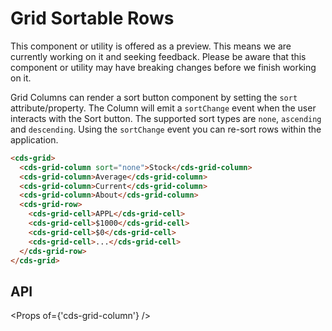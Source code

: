 
<Meta title="Data Grid (Preview)/Sortable Rows" />

# Grid Sortable Rows

<cds-alert-group status="warning" cds-layout="m-b:lg">
  <cds-alert>
    This component or utility is offered as a preview. This means we are currently working on it and seeking feedback.
    Please be aware that this component or utility may have breaking changes before we finish working on it.
  </cds-alert>
</cds-alert-group>

Grid Columns can render a sort button component by setting the `sort` attribute/property.
The Column will emit a `sortChange` event when the user interacts with the Sort button.
The supported sort types are `none`, `ascending` and `descending`. Using the `sortChange`
event you can re-sort rows within the application.

<Story id="stories-grid--sortable-rows" />

```html
<cds-grid>
  <cds-grid-column sort="none">Stock</cds-grid-column>
  <cds-grid-column>Average</cds-grid-column>
  <cds-grid-column>Current</cds-grid-column>
  <cds-grid-column>About</cds-grid-column>
  <cds-grid-row>
    <cds-grid-cell>APPL</cds-grid-cell>
    <cds-grid-cell>$1000</cds-grid-cell>
    <cds-grid-cell>$0</cds-grid-cell>
    <cds-grid-cell>...</cds-grid-cell>
  </cds-grid-row>
</cds-grid>
```

## API

<Props of={'cds-grid-column'} />
